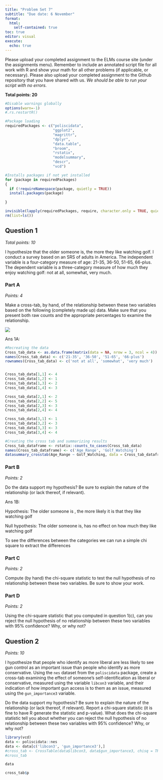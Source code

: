 ```yaml
---
title: "Problem Set 7"
subtitle: "Due date: 6 November"
format: 
  html:
    self-contained: true
toc: true
editor: visual
execute: 
  echo: true
---
```


Please upload your completed assignment to the ELMs course site (under the assignments menu). Remember to include an annotated script file for all work with R and show your math for all other problems (if applicable, or necessary). Please also upload your completed assignment to the Github repository that you have shared with us. *We should be able to run your script with no errors.*

**Total points: 20**

```r
#Disable warnings globally
options(warn=-1)
#.rs.restartR()

#Package loading
requiredPackages <- c("poliscidata",
                      "ggplot2",
                      "magrittr",
                      "dplyr",
                      "data.table", 
                      "broom",
                      "rstatix",
                      "modelsummary",
                      "descr",
                      "vcd")

#Installs packages if not yet installed
for (package in requiredPackages) 
{ 
  if (!requireNamespace(package, quietly = TRUE))
  install.packages(package)
  
}

invisible(lapply(requiredPackages, require, character.only = TRUE, quietly = T))
rm(list=ls())
```

## Question 1

*Total points: 10*

I hypothesize that the older someone is, the more they like watching golf. I conduct a survey based on an SRS of adults in America. The independent variable is a four-category measure of age: 21-35, 36-50, 51-65, 66-plus. The dependent variable is a three-category measure of how much they enjoy watching golf: not at all, somewhat, very much.

### Part A

*Points: 4*

Make a cross-tab, by hand, of the relationship between these two variables based on the following (completely made up) data. Make sure that you present both raw counts and the appropriate percentages to examine the relationship.

![](img/PS7.png)

Ans 1A:

```r
#Recreating the data
Cross_tab_data <- as.data.frame(matrix(data = NA, nrow = 3, ncol = 4))
names(Cross_tab_data) <- c('21-35', '36-50', '51-65', '66-plus')
rownames(Cross_tab_data) <- c('not at all', 'somewhat', 'very much')


Cross_tab_data[1,1] <- 4
Cross_tab_data[1,2] <- 1
Cross_tab_data[1,3] <- 2
Cross_tab_data[1,4] <- 3

Cross_tab_data[2,1] <- 2
Cross_tab_data[2,2] <- 5
Cross_tab_data[2,3] <- 3
Cross_tab_data[2,4] <- 4

Cross_tab_data[3,1] <- 1
Cross_tab_data[3,2] <- 3
Cross_tab_data[3,3] <- 3
Cross_tab_data[3,4] <- 4

#Creating the cross tab and summarizing results 
Cross_tab_dataframe <- rstatix::counts_to_cases(Cross_tab_data)
names(Cross_tab_dataframe) <- c('Age_Range', 'Golf_Watching') 
datasummary_crosstab(Age_Range ~ Golf_Watching, data = Cross_tab_dataframe)
```

### Part B

*Points: 2*

Do the data support my hypothesis? Be sure to explain the nature of the relationship (or lack thereof, if relevant).

Ans 1B:

Hypothesis: The older someone is , the more likely it is that they like watching golf

Null hypothesis: The older someone is, has no effect on how much they like watching golf

To see the differences between the categories we can run a simple chi square to extract the differences

### Part C

*Points: 2*

Compute (by hand) the chi-square statistic to test the null hypothesis of no relationship between these two variables. Be sure to show your work.

### Part D

*Points: 2*

Using the chi-square statistic that you computed in question 1(c), can you reject the null hypothesis of no relationship between these two variables with 95% confidence? Why, or why not?

## Question 2

*Points: 10*

I hypothesize that people who identify as more liberal are less likely to see gun control as an important issue than people who identify as more conservative. Using the `nes` dataset from the `poliscidata` package, create a cross-tab examining the effect of someone's self-identification as liberal or conservative, measured using the variable `libcon3` variable, and their indication of how important gun access is to them as an issue, measured using the `gun_importance3` variable.

Do the data support my hypothesis? Be sure to explain the nature of the relationship (or lack thereof, if relevant). Report a chi-square statistic (it is fine to have R generate the statistic and p-value). What does the chi-square statistic tell you about whether you can reject the null hypothesis of no relationship between these two variables with 95% confidence? Why, or why not?

```r
library(vcd)
data <- poliscidata::nes
data <- data[c('libcon3', 'gun_importance3'),]
#cross_tab <- CrossTable(data$libcon3, data$gun_importance3, chisq = TRUE)
#cross_tab
```

```r
data
```

```r
cross_tab$p
```

